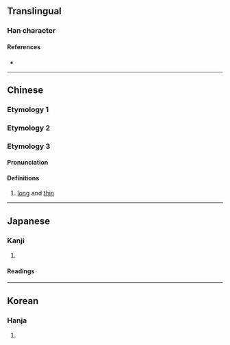 {{also|耀}}
{{character info/new}}
==Translingual==

===Han character===
{{Han char|rn=86|rad=火|as=14|sn=18|four=97814|canj=FSMG|ids=⿰火翟}}

====References====
* {{Han ref|kx=0686.010|dkj=19520|dj=1098.220|hdz=32244.030|uh=71FF|ud=29183|bh=EFFA|bd=61434}}

----

==Chinese==

===Etymology 1===
{{zh-see|耀|v}}

===Etymology 2===
{{zh-see|爍|v}}

===Etymology 3===
{{zh-forms}}

====Pronunciation====
{{zh-pron
|m=shào
|cat=a
}}

====Definitions====
{{zh-hanzi}}

# [[long]] and [[thin]]

----

==Japanese==

===Kanji===
{{ja-kanji|grade=|rs=火14}}

# {{rfdef|ja|sort=火14}}

====Readings====
{{ja-readings
|on=よう
|kun=かがや-く
}}

----

==Korean==

===Hanja===
{{ko-hanja|hangeul=요|eumhun=|rv=yo|mr=yo|y=yo}}

# {{rfdef|ko|sort=火14}}